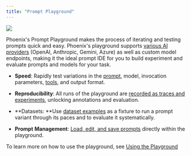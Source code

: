 ```yaml
---
title: "Prompt Playground"
---
```


<Frame caption="">
  <img src="https://storage.googleapis.com/arize-phoenix-assets/assets/images/playground_overview.gif" />
</Frame>

Phoenix's Prompt Playground makes the process of iterating and testing prompts quick and easy. Phoenix's playground supports [various AI providers](/phoenix/prompt-engineering/how-to-prompts/configure-ai-providers) (OpenAI, Anthropic, Gemini, Azure) as well as custom model endpoints, making it the ideal prompt IDE for you to build experiment and evaluate prompts and models for your task.

* **Speed**: Rapidly test variations in the [prompt](/phoenix/learn/prompt-engineering/prompts-concepts#prompt), model, invocation parameters, [tools](/phoenix/learn/prompt-engineering/prompts-concepts#tools), and output format.

* **Reproducibility**: All runs of the playground are [recorded as traces and experiments](/phoenix/prompt-engineering/how-to-prompts/using-the-playground#playground-traces), unlocking annotations and evaluation.

* **Datasets: **Use [dataset examples](/phoenix/prompt-engineering/how-to-prompts/test-a-prompt) as a fixture to run a prompt variant through its paces and to evaluate it systematically.

* **Prompt** **Management**: [Load, edit, and save prompts](/phoenix/prompt-engineering/overview-prompts/prompt-management) directly within the playground.

To learn more on how to use the playground, see [Using the Playground](/phoenix/prompt-engineering/how-to-prompts/using-the-playground)


